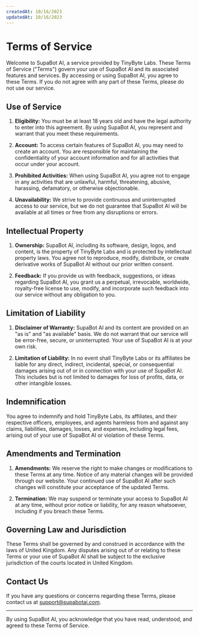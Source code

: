 ```yaml
---
createdAt: 10/16/2023
updatedAt: 10/16/2023
---
```


# Terms of Service

Welcome to SupaBot AI, a service provided by TinyByte Labs. These Terms of Service ("Terms") govern your use of SupaBot AI and its associated features and services. By accessing or using SupaBot AI, you agree to these Terms. If you do not agree with any part of these Terms, please do not use our service.

## Use of Service

1. **Eligibility:** You must be at least 18 years old and have the legal authority to enter into this agreement. By using SupaBot AI, you represent and warrant that you meet these requirements.

2. **Account:** To access certain features of SupaBot AI, you may need to create an account. You are responsible for maintaining the confidentiality of your account information and for all activities that occur under your account.

3. **Prohibited Activities:** When using SupaBot AI, you agree not to engage in any activities that are unlawful, harmful, threatening, abusive, harassing, defamatory, or otherwise objectionable.

4. **Unavailability:** We strive to provide continuous and uninterrupted access to our service, but we do not guarantee that SupaBot AI will be available at all times or free from any disruptions or errors.

## Intellectual Property

1. **Ownership:** SupaBot AI, including its software, design, logos, and content, is the property of TinyByte Labs and is protected by intellectual property laws. You agree not to reproduce, modify, distribute, or create derivative works of SupaBot AI without our prior written consent.

2. **Feedback:** If you provide us with feedback, suggestions, or ideas regarding SupaBot AI, you grant us a perpetual, irrevocable, worldwide, royalty-free license to use, modify, and incorporate such feedback into our service without any obligation to you.

## Limitation of Liability

1. **Disclaimer of Warranty:** SupaBot AI and its content are provided on an "as is" and "as available" basis. We do not warrant that our service will be error-free, secure, or uninterrupted. Your use of SupaBot AI is at your own risk.

2. **Limitation of Liability:** In no event shall TinyByte Labs or its affiliates be liable for any direct, indirect, incidental, special, or consequential damages arising out of or in connection with your use of SupaBot AI. This includes but is not limited to damages for loss of profits, data, or other intangible losses.

## Indemnification

You agree to indemnify and hold TinyByte Labs, its affiliates, and their respective officers, employees, and agents harmless from and against any claims, liabilities, damages, losses, and expenses, including legal fees, arising out of your use of SupaBot AI or violation of these Terms.

## Amendments and Termination

1. **Amendments:** We reserve the right to make changes or modifications to these Terms at any time. Notice of any material changes will be provided through our website. Your continued use of SupaBot AI after such changes will constitute your acceptance of the updated Terms.

2. **Termination:** We may suspend or terminate your access to SupaBot AI at any time, without prior notice or liability, for any reason whatsoever, including if you breach these Terms.

## Governing Law and Jurisdiction

These Terms shall be governed by and construed in accordance with the laws of United Kingdom. Any disputes arising out of or relating to these Terms or your use of SupaBot AI shall be subject to the exclusive jurisdiction of the courts located in United Kingdom.

## Contact Us

If you have any questions or concerns regarding these Terms, please contact us at [support@supabotai.com](mailto:support@supabotai.com).

---

By using SupaBot AI, you acknowledge that you have read, understood, and agreed to these Terms of Service.
